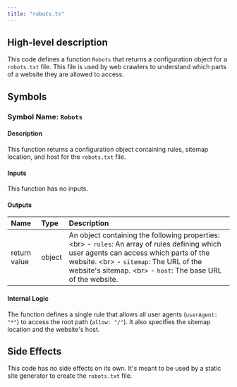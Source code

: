 ```yaml
---
title: "robots.ts"
---
```


## High-level description
This code defines a function `Robots` that returns a configuration object for a `robots.txt` file. This file is used by web crawlers to understand which parts of a website they are allowed to access.

## Symbols

### Symbol Name: `Robots`
#### Description
This function returns a configuration object containing rules, sitemap location, and host for the `robots.txt` file.

#### Inputs
This function has no inputs.

#### Outputs
| Name | Type | Description |
|:-----|:-----|:------------|
| return value | object | An object containing the following properties: &lt;br&gt; - `rules`: An array of rules defining which user agents can access which parts of the website. &lt;br&gt; - `sitemap`: The URL of the website's sitemap. &lt;br&gt; - `host`: The base URL of the website. |

#### Internal Logic
The function defines a single rule that allows all user agents (`userAgent: "*"`) to access the root path (`allow: "/"`). It also specifies the sitemap location and the website's host.

## Side Effects
This code has no side effects on its own. It's meant to be used by a static site generator to create the `robots.txt` file. 
